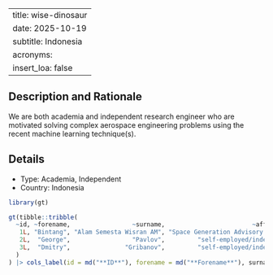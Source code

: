 
---
title: wise-dinosaur
date: 2025-10-19
subtitle: Indonesia
acronyms:
  insert_loa: false
---

## Description and Rationale

We are both academia and independent research engineer who are motivated solving complex aerospace engineering problems using the recent machine learning technique(s).

## Details

* Type: Academia, Independent
* Country: Indonesia

```r
library(gt)

gt(tibble::tribble(
  ~id, ~forename,                 ~surname,                        ~affiliation,
   1L, "Bintang", "Alam Semesta Wisran AM", "Space Generation Advisory Council",
   2L,  "George",                 "Pavlov",         "self-employed/independent",
   3L,  "Dmitry",               "Gribanov",         "self-employed/independent"
  )
) |> cols_label(id = md("**ID**"), forename = md("**Forename**"), surname ~ md("**Surname**"), affiliation ~ md("**Affiliation**"))
```
